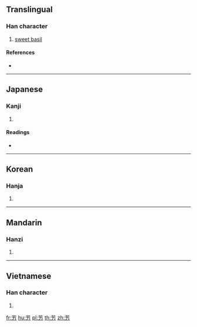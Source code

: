 {{character info/new}}
==Translingual==

===Han character===
{{Han char|rn=140|rad=艸|as=02|sn=8|four=|canj=TKS}}

# [[sweet basil]]

====References====
* {{Han ref|kx=1017.040|dkj=30643|dj=1475.100|hdz=53173.090|uh=827B|ud=33403}}

----

==Japanese==

===Kanji===
{{ja-kanji|grade=|rs=艸02}}

# {{defn|lang=ja|sort=艸02}}

====Readings====
* {{ja-readings|on=[[ろく]] (roku), [[きょく]] (kyoku)|kun=[[ゆびのまた]] (yubinomata), [[なつめ]] (natsume)}}

----

==Korean==

===Hanja===
{{ko-hanja|hangeul=[[륵]]>[[늑]]|eumhun=|rv=reuk>neuk|mr=rŭk>nŭk|y=luk>nuk}}

# {{defn|lang=ko|sort=艸02}}

----

==Mandarin==

===Hanzi===
{{cmn-hanzi|pin=[[lè]] ([[le4]])|wg=le<sup>4</sup>}}

# {{defn|lang=cmn|sort=艸02}}

----

==Vietnamese==

===Han character===
{{vi-hantu|[[đao]]|rs=艸02}}

# {{defn|lang=vi|sort=艸02}}

[[fr:艻]]
[[hu:艻]]
[[pl:艻]]
[[th:艻]]
[[zh:艻]]